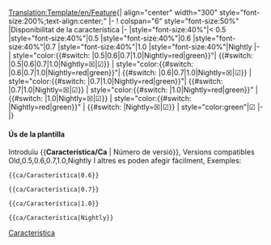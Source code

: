 <noinclude>[[Translation:Template/en/Feature]]</noinclude><noinclude></noinclude><includeonly>{| align="center"  width="300" style="font-size:200%;text-align:center;"
|-
! colspan="6" style="font-size:50%" |Disponibilitat de la característica
|-
|style="font-size:40%"|< 0.5
|style="font-size:40%"|0.5
|style="font-size:40%"|0.6
|style="font-size:40%"|0.7
|style="font-size:40%"|1.0
|style="font-size:40%"|Nightly
|-
| style="color:{{#switch: {{{1|}}}|0.5|0.6|0.7|1.0|Nightly=red|green}}"| <!--
                                                              -->{{#switch: {{{1|}}}|0.5|0.6|0.7|1.0|Nightly=&#9746;|&#9745;}}
| style="color:{{#switch: {{{1|}}}|0.6|0.7|1.0|Nightly=red|green}}"| {{#switch: {{{1|}}}|0.6|0.7|1.0|Nightly=&#9746;|&#9745;}}
| style="color:{{#switch: {{{1|}}}|0.7|1.0|Nightly=red|green}}"| {{#switch: {{{1|}}}|0.7|1.0|Nightly=&#9746;|&#9745;}}
| style="color:{{#switch: {{{1|}}}|1.0|Nightly=red|green}}" | {{#switch: {{{1|}}}|1.0|Nightly=&#9746;|&#9745;}}
| style="color:{{#switch: {{{1|}}}|Nightly=red|green}}" | {{#switch: {{{1|}}}|Nightly=&#9746;|&#9745;}}
| style="color:green"|&#9745;
|-
|}</includeonly><noinclude>

====Ús de la plantilla====
Introduïu <nowiki>{{</nowiki>'''Característica/Ca'''<nowiki> | Número de versió}}</nowiki>, Versions compatibles Old,0.5,0.6,0.7,1.0,Nightly I altres es poden afegir fàcilment, Exemples:
<pre>{{ca/Característica|0.6}}</pre>
{{ca/Característica|0.6}}
<pre>{{ca/Característica|0.7}}</pre>
{{ca/Característica|0.7}}
<pre>{{ca/Característica|1.0}}</pre>
{{ca/Característica|1.0}}
<pre>{{ca/Característica|Nightly}}</pre>
{{ca/Característica|Nightly}}

[[Category:ca/Plantilles|Característica]]
</noinclude>